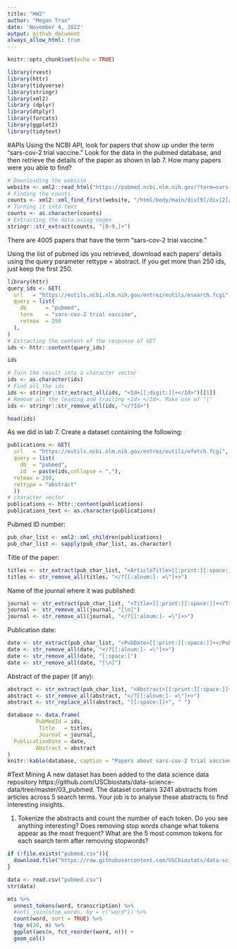 ```yaml
---
title: "HW2"
author: "Megan Tran"
date: 'November 4, 2022'
output: github_document
always_allow_html: true
---
```


```r
knitr::opts_chunk$set(echo = TRUE)
```

```r
library(rvest)
library(httr)
library(tidyverse)
library(stringr)
library(xml2)
library (dplyr)
library(dtplyr)
library(forcats)
library(ggplot2)
library(tidytext)
```

#APIs
Using the NCBI API, look for papers that show up under the term “sars-cov-2 trial vaccine.” Look for the data in the pubmed database, and then retrieve the details of the paper as shown in lab 7. How many papers were you able to find?

```r
# Downloading the website
website <- xml2::read_html("https://pubmed.ncbi.nlm.nih.gov/?term=sars-cov-2+trial+vaccine")
# Finding the counts
counts <- xml2::xml_find_first(website, "/html/body/main/div[9]/div[2]/div[2]/div[1]/div[1]")
# Turning it into text
counts <- as.character(counts)
# Extracting the data using regex
stringr::str_extract(counts, "[0-9,]+")
```

There are 4005 papers that have the term “sars-cov-2 trial vaccine.”

Using the list of pubmed ids you retrieved, download each papers’ details using the query parameter rettype = abstract. If you get more than 250 ids, just keep the first 250.

```r
library(httr)
query_ids <- GET(
  url   = "https://eutils.ncbi.nlm.nih.gov/entrez/eutils/esearch.fcgi",
  query = list(
    db      = "pubmed",
    term    = "sars-cov-2 trial vaccine",
    retmax  = 250
  ), 
)
# Extracting the content of the response of GET
ids <- httr::content(query_ids)

ids
```


```r
# Turn the result into a character vector
ids <- as.character(ids)
# Find all the ids 
ids <- stringr::str_extract_all(ids, "<Id>[[:digit:]]+</Id>")[[1]]
# Remove all the leading and trailing <Id> </Id>. Make use of "|"
ids <- stringr::str_remove_all(ids, "</?Id>")

head(ids)
```


As we did in lab 7. Create a dataset containing the following:


```r
publications <- GET(
  url   = "https://eutils.ncbi.nlm.nih.gov/entrez/eutils/efetch.fcgi",
  query = list(
    db  = "pubmed",
    id  = paste(ids,collapse = ","),
  retmax = 250,
  rettype = "abstract"
  ))
# character vector
publications <- httr::content(publications)
publications_text <- as.character(publications)
```


Pubmed ID number:
```r
pub_char_list <- xml2::xml_children(publications)
pub_char_list <- sapply(pub_char_list, as.character)
```


Title of the paper:
```r
titles <- str_extract(pub_char_list, "<ArticleTitle>[[:print:][:space:]]+</ArticleTitle>")
titles <- str_remove_all(titles, "</?[[:alnum:]- =\"]+>")
```


Name of the journal where it was published:
```r
journal <- str_extract(pub_char_list, "<Title>[[:print:][:space:]]+</Title>")
journal <- str_remove_all(journal, "[\n]")
journal <- str_remove_all(journal, "</?[[:alnum:]- =\"]+>")
```


Publication date:
```r
date <- str_extract(pub_char_list, "<PubDate>[[:print:][:space:]]+</PubDate>")
date <- str_remove_all(date, "</?[[:alnum:]- =\"]+>")
date <- str_remove_all(date, "[:space:]")
date <- str_remove_all(date, "[\n]")
```

Abstract of the paper (if any):
```r
abstract <- str_extract(pub_char_list, "<Abstract>[[:print:][:space:]]+</Abtract>")
abstract <- str_remove_all(abstract, "</?[[:alnum:]- =\"]+>")
abstract <- str_replace_all(abstract, "[[:space:]]+", " ")
```



```r
database <- data.frame(
         PubMedId = ids,
          Title   = titles,
          Journal = journal,
  PublicationDate = date,
         Abstract = abstract
)
knitr::kable(database, caption = "Papers about sars-cov-2 trial vaccine")
```


#Text Mining
A new dataset has been added to the data science data repository https://github.com/USCbiostats/data-science-data/tree/master/03_pubmed. The dataset contains 3241 abstracts from articles across 5 search terms. Your job is to analyse these abstracts to find interesting insights.

1. Tokenize the abstracts and count the number of each token. Do you see anything interesting? Does removing stop words change what tokens appear as the most frequent? What are the 5 most common tokens for each search term after removing stopwords?

```r
if (!file.exists("pubmed.csv")){
  download.file("https://raw.githubusercontent.com/USCbiostats/data-science-data/master/03_pubmed/pubmed.csv", "pubmed.csv", method="libcurl", timeout = 60)
}

data <- read.csv("pubmed.csv")
str(data)
```


```r
mts %>%
  unnest_tokens(word, transcription) %>%
  #anti_join(stop_words, by = c("word")) %>%
  count(word, sort = TRUE) %>%
  top_n(20, n) %>%
  ggplot(aes(n, fct_reorder(word, n))) +
  geom_col()
```


